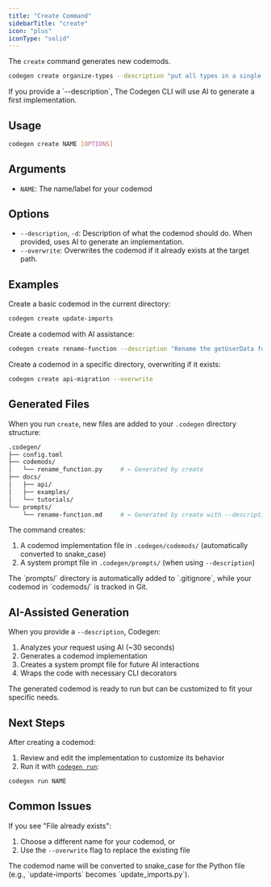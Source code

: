 ```yaml
---
title: "Create Command"
sidebarTitle: "create"
icon: "plus"
iconType: "solid"
---
```


The `create` command generates new codemods.

```bash
codegen create organize-types --description "put all types in a single file"
```

<Tip>
If you provide a `--description`, The Codegen CLI will use AI to generate a first implementation.
</Tip>

## Usage

```bash
codegen create NAME [OPTIONS]
```

## Arguments

- `NAME`: The name/label for your codemod

## Options

- `--description`, `-d`: Description of what the codemod should do. When provided, uses AI to generate an implementation.
- `--overwrite`: Overwrites the codemod if it already exists at the target path.

## Examples

Create a basic codemod in the current directory:
```bash
codegen create update-imports
```

Create a codemod with AI assistance:
```bash
codegen create rename-function --description "Rename the getUserData function to fetchUserProfile across the codebase"
```

Create a codemod in a specific directory, overwriting if it exists:
```bash
codegen create api-migration --overwrite
```

## Generated Files

When you run `create`, new files are added to your `.codegen` directory structure:

```bash
.codegen/
├── config.toml
├── codemods/
│   └── rename_function.py     # ← Generated by create
├── docs/
│   ├── api/
│   ├── examples/
│   └── tutorials/
└── prompts/
    └── rename-function.md     # ← Generated by create with --description
```

The command creates:
1. A codemod implementation file in `.codegen/codemods/` (automatically converted to snake_case)
2. A system prompt file in `.codegen/prompts/` (when using `--description`)

<Note>
The `prompts/` directory is automatically added to `.gitignore`, while your codemod in `codemods/` is tracked in Git.
</Note>

## AI-Assisted Generation

When you provide a `--description`, Codegen:
1. Analyzes your request using AI (~30 seconds)
2. Generates a codemod implementation
3. Creates a system prompt file for future AI interactions
4. Wraps the code with necessary CLI decorators

The generated codemod is ready to run but can be customized to fit your specific needs.

## Next Steps

After creating a codemod:
1. Review and edit the implementation to customize its behavior
2. Run it with [`codegen run`](/cli/run):
```bash
codegen run NAME
```

## Common Issues

If you see "File already exists":
1. Choose a different name for your codemod, or
2. Use the `--overwrite` flag to replace the existing file

<Note>
The codemod name will be converted to snake_case for the Python file (e.g., `update-imports` becomes `update_imports.py`).
</Note>
